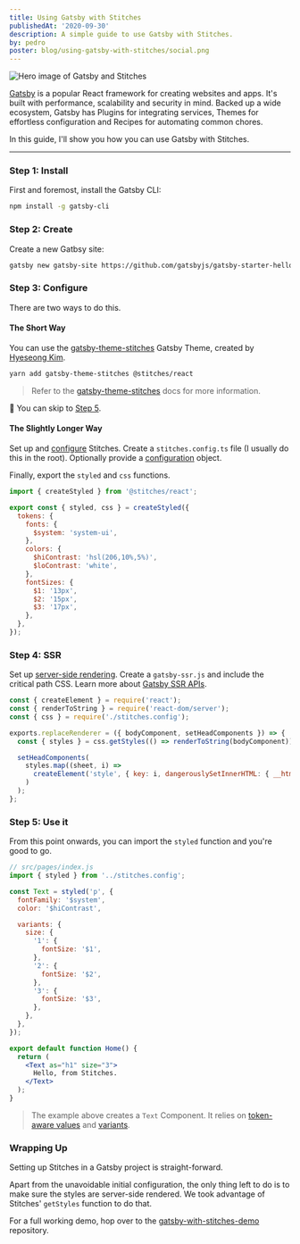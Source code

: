 ```yaml
---
title: Using Gatsby with Stitches
publishedAt: '2020-09-30'
description: A simple guide to use Gatsby with Stitches.
by: pedro
poster: blog/using-gatsby-with-stitches/social.png
---
```


<Image
  title="Hero image of Gatsby and Stitches"
  src="/blog/using-gatsby-with-stitches/hero.png"
  size="hero"
/>

[Gatsby](https://gatsbyjs.com/) is a popular React framework for creating websites and apps. It's built with performance, scalability and security in mind. Backed up a wide ecosystem, Gatsby has Plugins for integrating services, Themes for effortless configuration and Recipes for automating common chores.

In this guide, I'll show you how you can use Gatsby with Stitches.

---

### Step 1: Install

First and foremost, install the Gatsby CLI:

```bash
npm install -g gatsby-cli
```

### Step 2: Create

Create a new Gatbsy site:

```bash
gatsby new gatsby-site https://github.com/gatsbyjs/gatsby-starter-hello-world
```

### Step 3: Configure

There are two ways to do this.

#### The Short Way

You can use the [gatsby-theme-stitches](https://github.com/cometkim/gatsby-theme-stitches) Gatsby Theme, created by [Hyeseong Kim](https://twitter.com/KrComet).

```bash
yarn add gatsby-theme-stitches @stitches/react
```

> Refer to the [gatsby-theme-stitches](https://github.com/cometkim/gatsby-theme-stitches) docs for more information.

🎉 You can skip to [Step 5](/blog/using-gatsby-with-stitches#step-5-use-it).

#### The Slightly Longer Way

Set up and [configure](/docs/installation#create-your-config-file) Stitches. Create a `stitches.config.ts` file (I usually do this in the root). Optionally provide a [configuration](/docs/tokens) object.

Finally, export the `styled` and `css` functions.

```jsx
import { createStyled } from '@stitches/react';

export const { styled, css } = createStyled({
  tokens: {
    fonts: {
      $system: 'system-ui',
    },
    colors: {
      $hiContrast: 'hsl(206,10%,5%)',
      $loContrast: 'white',
    },
    fontSizes: {
      $1: '13px',
      $2: '15px',
      $3: '17px',
    },
  },
});
```

### Step 4: SSR

Set up [server-side rendering](/docs/server-side-rendering). Create a `gatsby-ssr.js` and include the critical path CSS. Learn more about [Gatsby SSR APIs](https://www.gatsbyjs.com/docs/ssr-apis/).

```jsx
const { createElement } = require('react');
const { renderToString } = require('react-dom/server');
const { css } = require('./stitches.config');

exports.replaceRenderer = ({ bodyComponent, setHeadComponents }) => {
  const { styles } = css.getStyles(() => renderToString(bodyComponent));

  setHeadComponents(
    styles.map((sheet, i) =>
      createElement('style', { key: i, dangerouslySetInnerHTML: { __html: sheet } }, null)
    )
  );
};
```

### Step 5: Use it

From this point onwards, you can import the `styled` function and you're good to go.

```jsx
// src/pages/index.js
import { styled } from '../stitches.config';

const Text = styled('p', {
  fontFamily: '$system',
  color: '$hiContrast',

  variants: {
    size: {
      '1': {
        fontSize: '$1',
      },
      '2': {
        fontSize: '$2',
      },
      '3': {
        fontSize: '$3',
      },
    },
  },
});

export default function Home() {
  return (
    <Text as="h1" size="3">
      Hello, from Stitches.
    </Text>
  );
}
```

> The example above creates a `Text` Component. It relies on [token-aware values](/docs/tokens) and [variants](/docs/variants).

### Wrapping Up

Setting up Stitches in a Gatsby project is straight-forward.

Apart from the unavoidable initial configuration, the only thing left to do is to make sure the styles are server-side rendered. We took advantage of Stitches' `getStyles` function to do that.

For a full working demo, hop over to the [gatsby-with-stitches-demo](https://github.com/peduarte/gatsby-with-stitches-demo) repository.

